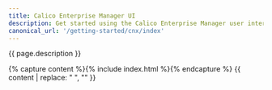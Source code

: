 ```yaml
---
title: Calico Enterprise Manager UI
description: Get started using the Calico Enterprise Manager user interface.
canonical_url: '/getting-started/cnx/index'
---
```


{{ page.description }}

{% capture content %}{% include index.html %}{% endcapture %}
{{ content | replace: "    ", "" }}
